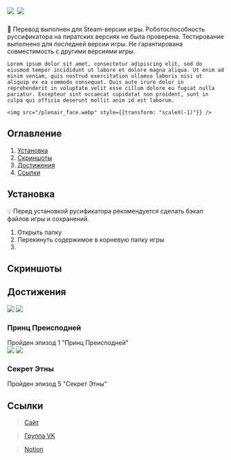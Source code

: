 
<div className="markdown-body">
  <h1 style={{display: "flex", alignItems: "center", justifyContent: "center"}}> 
    <img src="/games/disgaea1pc/logo.webp" style={{height: 150}} />
    <img src="/CopyCat_logo.svg" className="cc_logo" style={{height: 100}} />
  </h1>


  <div className="warning">
    🚧 Перевод выполнен для Steam-версии игры. Роботоспособность руссификатора на пиратских версиях не была проверена. Тестирование выполнено для последней версии игры. Не гарантирована совместимость с другими версиями игры.
  </div>


  <div style={{display: "flex", alignItems: "center"}}>
    
    Lorem ipsum dolor sit amet, consectetur adipiscing elit, sed do eiusmod tempor incididunt ut labore et dolore magna aliqua. Ut enim ad minim veniam, quis nostrud exercitation ullamco laboris nisi ut aliquip ex ea commodo consequat. Duis aute irure dolor in reprehenderit in voluptate velit esse cillum dolore eu fugiat nulla pariatur. Excepteur sint occaecat cupidatat non proident, sunt in culpa qui officia deserunt mollit anim id est laborum.
    
    <img src="/plenair_face.webp" style={{transform: "scaleX(-1)"}} />

  </div>


  ## Оглавление

  1. [Установка](#a_install)
  2. [Скриншоты](#a_screenshots)
  3. [Достижения](#a_achievements)
  4. [Ссылки](#a_contacts)


  <a id="a_install"></a>

  ## Установка
  
  <div className="tip">💡 Перед установкой русификатора рекомендуется сделать бэкап файлов игры и сохранений.</div>


  1. Открыть папку
  2. Перекинуть содержимое в корневую папку игры 
  3. 


  <a id="a_screenshots"></a>

  ## Скриншоты


  <a id="a_achievements"></a>

  ## Достижения

  <div className="achievements no-page-break" >
    <div className="ach_row">
      <img src="https://steamcdn-a.akamaihd.net/steamcommunity/public/images/apps/405900/692015ea642aff79bdcee78a49f3afb1f55fd118.jpg" />
      <img src="https://steamcdn-a.akamaihd.net/steamcommunity/public/images/apps/405900/ff14963c17fe144ea0062389e410b9a319e36cb9.jpg" />
      <div className="ach_desc">
        <h3>Принц Преисподней</h3>
        Пройден эпизод 1 "Принц Преисподней"
      </div>
    </div>
    <div className="ach_row">
      <img src="https://steamcdn-a.akamaihd.net/steamcommunity/public/images/apps/405900/f455cf0f43d8c81b4bbe6368ef33e227c2c02a76.jpg" />
      <img src="https://steamcdn-a.akamaihd.net/steamcommunity/public/images/apps/405900/c765740dd4085b27f16307f72323fb628ca1673c.jpg" />
      <div className="ach_desc">
        <h3>Секрет Этны</h3>
        Пройден эпизод 5 "Секрет Этны"
      </div>
    </div>
  </div>


  <a id="a_contacts"></a>

  ## Ссылки
  
  > <a href="https://copycat.vortygon.space" target="_blank"><i className="nf nf-md-web links"></i> Сайт</a> 

  > <a href="https://vk.com/copy.cats" target="_blank"><i className="nf nf-fa-vk links"></i> Группа VK</a> 

  > <a href="https://copy-cats.notion.site/c7d63c5518b1442e91f70241343fdbd5?v=d93420d1fdae4faca5f4eec87a4ba6a4&pvs=4" target="_blank"><i className="nf nf-seti-todo links"></i> Notion</a> 
</div>

